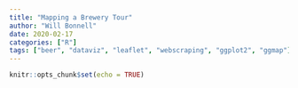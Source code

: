 ```yaml
---
title: "Mapping a Brewery Tour"
author: "Will Bonnell"
date: 2020-02-17
categories: ["R"]
tags: ["beer", "dataviz", "leaflet", "webscraping", "ggplot2", "ggmap"]
---
```


```r
knitr::opts_chunk$set(echo = TRUE)
```
